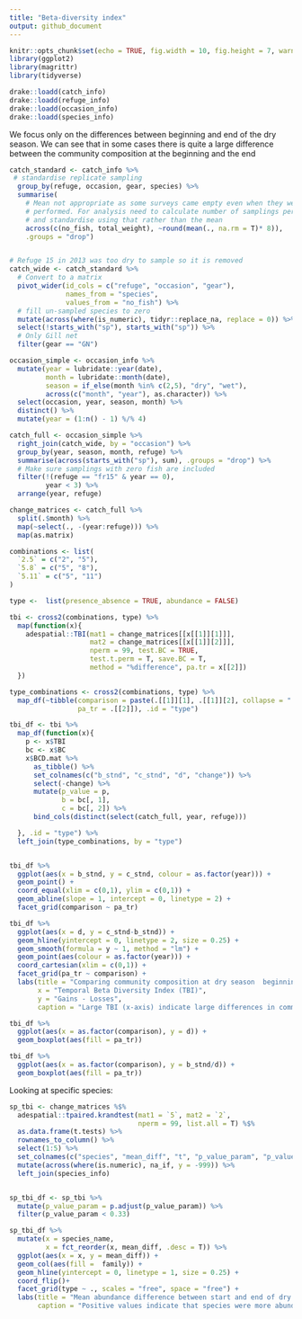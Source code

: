 ```yaml
---
title: "Beta-diversity index"
output: github_document
---
```


```r
knitr::opts_chunk$set(echo = TRUE, fig.width = 10, fig.height = 7, warning = F)
library(ggplot2)
library(magrittr)
library(tidyverse)
```

```r
drake::loadd(catch_info)
drake::loadd(refuge_info)
drake::loadd(occasion_info)
drake::loadd(species_info)
```

We focus only on the differences between beginning and end of the dry season.
We can see that in some cases there is quite a large difference between the community composition at the beginning and the end 

```r
catch_standard <- catch_info %>%
 # standardise replicate sampling
  group_by(refuge, occasion, gear, species) %>%
  summarise(
    # Mean not appropriate as some surveys came empty even when they were
    # performed. For analysis need to calculate number of samplings performed
    # and standardise using that rather than the mean
    across(c(no_fish, total_weight), ~round(mean(., na.rm = T)* 8)), 
    .groups = "drop")


# Refuge 15 in 2013 was too dry to sample so it is removed
catch_wide <- catch_standard %>%
  # Convert to a matrix
  pivot_wider(id_cols = c("refuge", "occasion", "gear"), 
              names_from = "species", 
              values_from = "no_fish") %>%
  # fill un-sampled species to zero
  mutate(across(where(is_numeric), tidyr::replace_na, replace = 0)) %>%
  select(!starts_with("sp"), starts_with("sp")) %>%
  # Only Gill net 
  filter(gear == "GN")

occasion_simple <- occasion_info %>%
  mutate(year = lubridate::year(date),
         month = lubridate::month(date), 
         season = if_else(month %in% c(2,5), "dry", "wet"),
         across(c("month", "year"), as.character)) %>%
  select(occasion, year, season, month) %>%
  distinct() %>%
  mutate(year = (1:n() - 1) %/% 4) 

catch_full <- occasion_simple %>%
  right_join(catch_wide, by = "occasion") %>%
  group_by(year, season, month, refuge) %>%
  summarise(across(starts_with("sp"), sum), .groups = "drop") %>%
  # Make sure samplings with zero fish are included
  filter(!(refuge == "fr15" & year == 0), 
         year < 3) %>%
  arrange(year, refuge) 

change_matrices <- catch_full %>%
  split(.$month) %>%
  map(~select(., -(year:refuge))) %>%
  map(as.matrix)

combinations <- list(
  `2.5` = c("2", "5"), 
  `5.8` = c("5", "8"), 
  `5.11` = c("5", "11")
)

type <-  list(presence_absence = TRUE, abundance = FALSE)

tbi <- cross2(combinations, type) %>%
  map(function(x){
    adespatial::TBI(mat1 = change_matrices[[x[[1]][1]]], 
                    mat2 = change_matrices[[x[[1]][2]]], 
                    nperm = 99, test.BC = TRUE,
                    test.t.perm = T, save.BC = T, 
                    method = "%difference", pa.tr = x[[2]]) 
  })

type_combinations <- cross2(combinations, type) %>%
  map_df(~tibble(comparison = paste(.[[1]][1], .[[1]][2], collapse = "."), 
                 pa_tr = .[[2]]), .id = "type")

tbi_df <- tbi %>%
  map_df(function(x){
    p <- x$TBI
    bc <- x$BC
    x$BCD.mat %>%
      as_tibble() %>%
      set_colnames(c("b_stnd", "c_stnd", "d", "change")) %>%
      select(-change) %>%
      mutate(p_value = p, 
             b = bc[, 1], 
             c = bc[, 2]) %>%
      bind_cols(distinct(select(catch_full, year, refuge)))

  }, .id = "type") %>%
  left_join(type_combinations, by = "type")


tbi_df %>%
  ggplot(aes(x = b_stnd, y = c_stnd, colour = as.factor(year))) +
  geom_point() +
  coord_equal(xlim = c(0,1), ylim = c(0,1)) +
  geom_abline(slope = 1, intercept = 0, linetype = 2) +
  facet_grid(comparison ~ pa_tr)

tbi_df %>%
  ggplot(aes(x = d, y = c_stnd-b_stnd)) +
  geom_hline(yintercept = 0, linetype = 2, size = 0.25) +
  geom_smooth(formula = y ~ 1, method = "lm") +
  geom_point(aes(colour = as.factor(year))) +
  coord_cartesian(xlim = c(0,1)) +
  facet_grid(pa_tr ~ comparison) +
  labs(title = "Comparing community composition at dry season  beginning/end", 
       x = "Temporal Beta Diversity Index (TBI)", 
       y = "Gains - Losses", 
       caption = "Large TBI (x-axis) indicate large differences in community composition between the beginning and the end of the dry season.\n Positive values in the Gain-Losses (y-axis) indicate that the differences were primarly caused by abundance or species gains and negative values indicate that the differences were primarly caused by abundance or species losses. ")

tbi_df %>%
  ggplot(aes(x = as.factor(comparison), y = d)) +
  geom_boxplot(aes(fill = pa_tr)) 

tbi_df %>%
  ggplot(aes(x = as.factor(comparison), y = b_stnd/d)) +
  geom_boxplot(aes(fill = pa_tr)) 
```

Looking at specific species: 

```r
sp_tbi <- change_matrices %$%
  adespatial::tpaired.krandtest(mat1 = `5`, mat2 = `2`, 
                                nperm = 99, list.all = T) %$%
  as.data.frame(t.tests) %>%
  rownames_to_column() %>%
  select(1:5) %>%
  set_colnames(c("species", "mean_diff", "t", "p_value_param", "p_value_perm")) %>%
  mutate(across(where(is.numeric), na_if, y = -999)) %>%
  left_join(species_info)


sp_tbi_df <- sp_tbi %>%
  mutate(p_value_param = p.adjust(p_value_param)) %>%
  filter(p_value_param < 0.33) 

sp_tbi_df %>%
  mutate(x = species_name, 
         x = fct_reorder(x, mean_diff, .desc = T)) %>%
  ggplot(aes(x = x, y = mean_diff)) +
  geom_col(aes(fill =  family)) +
  geom_hline(yintercept = 0, linetype = 1, size = 0.25) +
  coord_flip()+
  facet_grid(type ~ ., scales = "free", space = "free") +
  labs(title = "Mean abundance difference between start and end of dry season", 
       caption = "Positive values indicate that species were more abundant at the beginning of the dry season.\nOnly species where the differences were significant across all sites and years are shown.")
```
